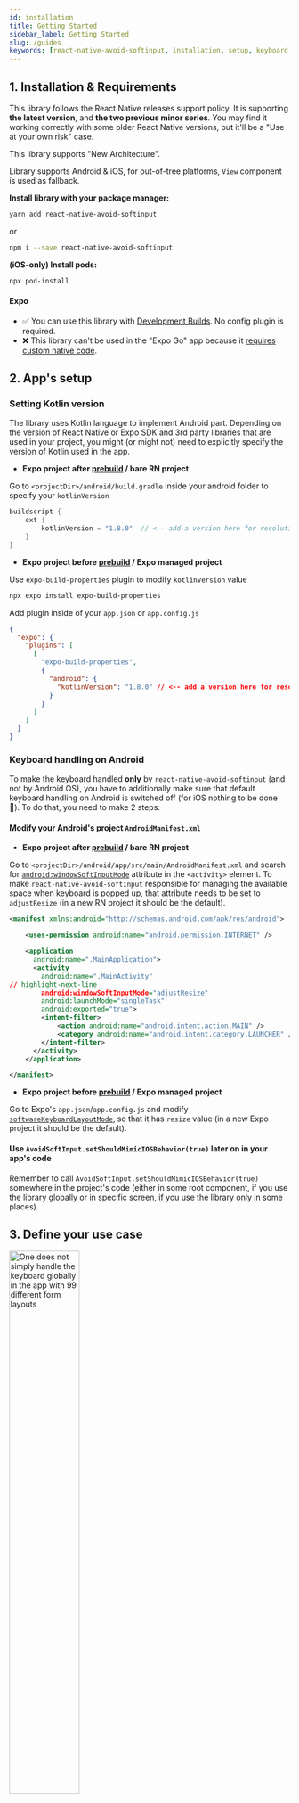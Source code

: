 ```yaml
---
id: installation
title: Getting Started
sidebar_label: Getting Started
slug: /guides
keywords: [react-native-avoid-softinput, installation, setup, keyboard handling, troubleshooting]
---
```



## 1. Installation & Requirements

This library follows the React Native releases support policy.
It is supporting **the latest version**, and **the two previous minor series**.
You may find it working correctly with some older React Native versions, but it'll be a "Use at your own risk" case.

This library supports "New Architecture".

Library supports Android & iOS, for out-of-tree platforms, `View` component is used as fallback.

**Install library with your package manager:**

```sh
yarn add react-native-avoid-softinput
```

or

```sh
npm i --save react-native-avoid-softinput
```

**(iOS-only) Install pods:**

```sh
npx pod-install
```

#### Expo

- ✅ You can use this library with [Development Builds](https://docs.expo.dev/development/introduction/). No config plugin is required.
- ❌ This library can't be used in the "Expo Go" app because it [requires custom native code](https://docs.expo.dev/workflow/customizing/).

## 2. App's setup

### Setting Kotlin version

The library uses Kotlin language to implement Android part.
Depending on the version of React Native or Expo SDK and 3rd party libraries that are used in your project, you might (or might not) need to explicitly specify the version of Kotlin used in the app.

- **Expo project after [prebuild](https://docs.expo.dev/workflow/prebuild/) / bare RN project**

Go to `<projectDir>/android/build.gradle` inside your android folder to specify your `kotlinVersion`

```java
buildscript {
    ext {
        kotlinVersion = "1.8.0"  // <-- add a version here for resolution, version can be newer depending on the React Native version used in the project
    }
}
```

- **Expo project before [prebuild](https://docs.expo.dev/workflow/prebuild/) / Expo managed project**

Use `expo-build-properties` plugin to modify `kotlinVersion` value

```sh
npx expo install expo-build-properties
```

Add plugin inside of your `app.json` or `app.config.js`

```json
{
  "expo": {
    "plugins": [
      [
        "expo-build-properties",
        {
          "android": {
            "kotlinVersion": "1.8.0" // <-- add a version here for resolution, version can be newer depending on the Expo SDK version used in the project
          }
        }
      ]
    ]
  }
}
```


### Keyboard handling on Android

To make the keyboard handled **only** by `react-native-avoid-softinput` (and not by Android OS), you have to additionally make sure that default keyboard handling on Android is switched off (for iOS nothing to be done 🚀).
To do that, you need to make 2 steps:

#### Modify your Android's project `AndroidManifest.xml`

- **Expo project after [prebuild](https://docs.expo.dev/workflow/prebuild/) / bare RN project**

Go to `<projectDir>/android/app/src/main/AndroidManifest.xml` and search for [`android:windowSoftInputMode`](https://developer.android.com/guide/topics/manifest/activity-element#wsoft) attribute in the `<activity>` element.
To make `react-native-avoid-softinput` responsible for managing the available space when keyboard is popped up, that attribute needs to be set to `adjustResize` (in a new RN project it should be the default).

```xml
<manifest xmlns:android="http://schemas.android.com/apk/res/android">

    <uses-permission android:name="android.permission.INTERNET" />

    <application
      android:name=".MainApplication">
      <activity
        android:name=".MainActivity"
// highlight-next-line
        android:windowSoftInputMode="adjustResize"
        android:launchMode="singleTask"
        android:exported="true">
        <intent-filter>
            <action android:name="android.intent.action.MAIN" />
            <category android:name="android.intent.category.LAUNCHER" />
        </intent-filter>
      </activity>
    </application>

</manifest>
```

- **Expo project before [prebuild](https://docs.expo.dev/workflow/prebuild/) / Expo managed project**

Go to Expo's `app.json`/`app.config.js` and modify [`softwareKeyboardLayoutMode`](https://docs.expo.dev/versions/latest/config/app/#softwarekeyboardlayoutmode), so that it has `resize` value (in a new Expo project it should be the default).

#### Use `AvoidSoftInput.setShouldMimicIOSBehavior(true)` later on in your app's code

Remember to call `AvoidSoftInput.setShouldMimicIOSBehavior(true)` somewhere in the project's code (either in some root component, if you use the library globally or in specific screen, if you use the library only in some places).

## 3. Define your use case

<div style={{ display: 'flex', flexDirection: 'column', alignSelf: 'stretch', margin: 20 }}>
  <img src={oneDoesNotSimplyKeyboard} alt="One does not simply handle the keyboard globally in the app with 99 different form layouts" width="50%" style={{ display: 'flex', alignSelf: 'center' }} />
</div>

There're many possible ways to implement a form with some text fields. Depending on the ideas of the UX team and the imagination of the client/product owner,
you may need to implement some complex layouts, that not only have to be accessible, but should behave in a consistent way when the interaction with text fields/keyboard takes place.

Creating some generic components (like KeyboardAvoidingView) that can magically wrap _any_ form layout in your app **is an anti-pattern**.
Especially, when there are many variables that may change the expected behavior like:

- whether Android OS default keyboard handling is switched on or off
- whether the form layout is in the scrollable container or not
- are elements like modals/bottomsheets used and are these implemented in the JS layer or use some native primitives
- how complex those inputs are, how many text fields there are
- should some elements in the form be sticky
- etc.

Instead, you should think how the keyboard interaction with the app should look, what elements should be visible when the keyboard pops up.

In a basic case where you have a fullscreen scrollable form without a need to have submit button always visible, you might use [`AvoidSoftInput`](./guides/usage-module) module which pushes the whole root view above the keyboard, or detects the nearest scrollable ancestor and tries to scroll to covered text field element.

In a more advanced case where you have a form inside a modal layout with text field inside, you may use [`AvoidSoftInputView`](./guides/usage-view) component which pushes itself above the keyboard, or detects the nearest scrollable ancestor and tries to scroll to covered text field element.

In other case you have a task to make a form footer with submit buttons always visible even when the keyboard slides in (effectively making that footer sticky).
Then, you have to think how to make that footer separated from the rest of the text fields that are probably in some scrollable container.
At the end, you'll end up in a need to manually apply padding to the footer container.
Luckily, you might try [`useSoftInputShown`](./api/hooks/use-soft-input-shown), [`useSoftInputHidden`](./api/hooks/use-soft-input-hidden) & [`useSoftInputHeightChanged`](./api/hooks/use-soft-input-height-changed) hooks to detect when the keyboard is displayed and the height value it has.

The point is, before blindly using the library, you should define what is the expected behavior and which tools you should use to achieve it.
If you don't know, which APIs from the library you should use for your use case, check [the example app](https://github.com/mateusz1913/react-native-avoid-softinput/tree/main/packages/mobile) and try to play with available APIs.

## Troubleshooting

### Incorrect `kotlinVersion`

For more context, check [GH issue 88](https://github.com/mateusz1913/react-native-avoid-softinput/issues/88).

Sometimes when using this library you may find that your build fails due to incorrect `kotlinVersion` in your native project.
To catch this you **need** to follow [Setting Kotlin version](#setting-kotlin-version) section.

### Doubled padding on Android when form has many inputs, works as expected on iOS

For more context, check [GH issue 155](https://github.com/mateusz1913/react-native-avoid-softinput/issues/155).

The problem may appear if you didn't follow [Keyboard handling on Android](#keyboard-handling-on-android) section and you have e.g. [`adjustPan` behavior](https://developer.android.com/guide/topics/manifest/activity-element#wsoft) set for your app.

To fix it, follow the section to disable default keyboard handling on Android.

If, for some reason, you need to keep `adjustPan` behavior for other parts of the app (where library does not need to handle the keyboard), you might check [`AvoidSoftInput.setAdjust(Pan|Resize|Nothing|Unspecified)`](./api/module/set-adjust-pan) functions.

